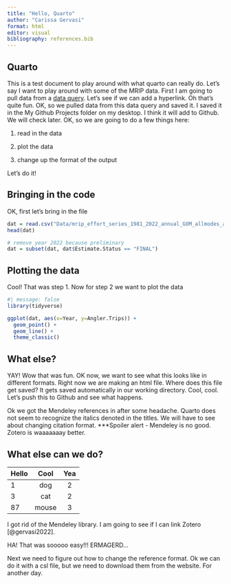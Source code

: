 ```yaml
---
title: "Hello, Quarto"
author: "Carissa Gervasi"
format: html
editor: visual
bibliography: references.bib
---
```


## Quarto

This is a test document to play around with what quarto can really do. Let's say I want to play around with some of the MRIP data. First I am going to pull data from a [data query](https://www.fisheries.noaa.gov/data-tools/recreational-fisheries-statistics-queries). Let's see if we can add a hyperlink. Oh that's quite fun. OK, so we pulled data from this data query and saved it. I saved it in the My Github Projects folder on my desktop. I think it will add to Github. We will check later. OK, so we are going to do a few things here:

1.  read in the data

2.  plot the data

3.  change up the format of the output

Let's do it!

## Bringing in the code

OK, first let's bring in the file

```r
dat = read.csv("Data/mrip_effort_series_1981_2022_annual_GOM_allmodes_allareas.csv")
head(dat)

# remove year 2022 because preliminary
dat = subset(dat, dat$Estimate.Status == "FINAL")

```

## Plotting the data

Cool! That was step 1. Now for step 2 we want to plot the data

```r
#| message: false
library(tidyverse)

ggplot(dat, aes(x=Year, y=Angler.Trips)) +
  geom_point() +
  geom_line() +
  theme_classic()
```

## What else?

YAY! Wow that was fun. OK now, we want to see what this looks like in different formats. Right now we are making an html file. Where does this file get saved? It gets saved automatically in our working directory. Cool, cool. Let's push this to Github and see what happens.

Ok we got the Mendeley references in after some headache. Quarto does not seem to recognize the italics denoted in the titles. We will have to see about changing citation format. \*\*\*Spoiler alert - Mendeley is no good. Zotero is waaaaaaay better.

## What else can we do?

| Hello | Cool  | Yea |
|-------|:-----:|:---:|
| 1     |  dog  |  2  |
| 3     |  cat  |  2  |
| 87    | mouse |  3  |

I got rid of the Mendeley library. I am going to see if I can link Zotero [@gervasi2022].

HA! That was sooooo easy!!! ERMAGERD...

Next we need to figure out how to change the reference format. Ok we can do it with a csl file, but we need to download them from the website. For another day.

